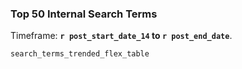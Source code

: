 

### Top 50 Internal Search Terms

Timeframe: **`r post_start_date_14` to `r post_end_date`**.

```r
search_terms_trended_flex_table
```

